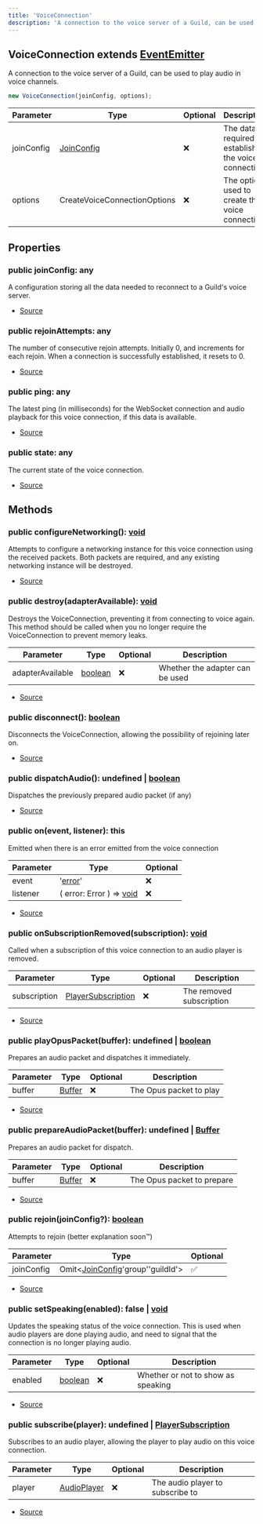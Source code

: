 ```yaml
---
title: 'VoiceConnection'
description: 'A connection to the voice server of a Guild, can be used to play audio in voice channels.'
---
```


## VoiceConnection extends [EventEmitter](https://nodejs.org/dist/latest/docs/api/events.html#events_class_eventemitter)

A connection to the voice server of a Guild, can be used to play audio in voice channels.

```typescript
new VoiceConnection(joinConfig, options);
```

| Parameter  | Type                                               | Optional | Description                                         |
| ---------- | -------------------------------------------------- | -------- | --------------------------------------------------- |
| joinConfig | [JoinConfig](/api/discord-player/types/JoinConfig) | ❌       | The data required to establish the voice connection |
| options    | CreateVoiceConnectionOptions                       | ❌       | The options used to create this voice connection    |

## Properties

### public joinConfig: any

A configuration storing all the data needed to reconnect to a Guild's voice server.

- [Source](https://github.com/androz2091/discord-player/blob/ce04b3f4c6671029ce4d4aa9090e56ac7e7f5666/packages/discord-voip/src/VoiceConnection.ts#L219)

### public rejoinAttempts: any

The number of consecutive rejoin attempts. Initially 0, and increments for each rejoin.
When a connection is successfully established, it resets to 0.

- [Source](https://github.com/androz2091/discord-player/blob/ce04b3f4c6671029ce4d4aa9090e56ac7e7f5666/packages/discord-voip/src/VoiceConnection.ts#L207)

### public ping: any

The latest ping (in milliseconds) for the WebSocket connection and audio playback for this voice
connection, if this data is available.

- [Source](https://github.com/androz2091/discord-player/blob/ce04b3f4c6671029ce4d4aa9090e56ac7e7f5666/packages/discord-voip/src/VoiceConnection.ts#L642)

### public state: any

The current state of the voice connection.

- [Source](https://github.com/androz2091/discord-player/blob/ce04b3f4c6671029ce4d4aa9090e56ac7e7f5666/packages/discord-voip/src/VoiceConnection.ts#L271)

## Methods

### public configureNetworking(): [void](https://developer.mozilla.org/en-US/docs/Web/JavaScript/Reference/Global_Objects/undefined)

Attempts to configure a networking instance for this voice connection using the received packets.
Both packets are required, and any existing networking instance will be destroyed.

- [Source](https://github.com/androz2091/discord-player/blob/ce04b3f4c6671029ce4d4aa9090e56ac7e7f5666/packages/discord-voip/src/VoiceConnection.ts#L367)

### public destroy(adapterAvailable): [void](https://developer.mozilla.org/en-US/docs/Web/JavaScript/Reference/Global_Objects/undefined)

Destroys the VoiceConnection, preventing it from connecting to voice again.
This method should be called when you no longer require the VoiceConnection to
prevent memory leaks.

| Parameter        | Type                                                                                                | Optional | Description                     |
| ---------------- | --------------------------------------------------------------------------------------------------- | -------- | ------------------------------- |
| adapterAvailable | [boolean](https://developer.mozilla.org/en-US/docs/Web/JavaScript/Reference/Global_Objects/Boolean) | ❌       | Whether the adapter can be used |

- [Source](https://github.com/androz2091/discord-player/blob/ce04b3f4c6671029ce4d4aa9090e56ac7e7f5666/packages/discord-voip/src/VoiceConnection.ts#L513)

### public disconnect(): [boolean](https://developer.mozilla.org/en-US/docs/Web/JavaScript/Reference/Global_Objects/Boolean)

Disconnects the VoiceConnection, allowing the possibility of rejoining later on.

- [Source](https://github.com/androz2091/discord-player/blob/ce04b3f4c6671029ce4d4aa9090e56ac7e7f5666/packages/discord-voip/src/VoiceConnection.ts#L536)

### public dispatchAudio(): undefined | [boolean](https://developer.mozilla.org/en-US/docs/Web/JavaScript/Reference/Global_Objects/Boolean)

Dispatches the previously prepared audio packet (if any)

- [Source](https://github.com/androz2091/discord-player/blob/ce04b3f4c6671029ce4d4aa9090e56ac7e7f5666/packages/discord-voip/src/VoiceConnection.ts#L488)

### public on(event, listener): this

Emitted when there is an error emitted from the voice connection

| Parameter | Type                                                                                                                   | Optional |
| --------- | ---------------------------------------------------------------------------------------------------------------------- | -------- |
| event     | '[error](https://developer.mozilla.org/en-US/docs/Web/JavaScript/Reference/Global_Objects/Error)'                      | ❌       |
| listener  | ( error: Error ) => [void](https://developer.mozilla.org/en-US/docs/Web/JavaScript/Reference/Global_Objects/undefined) | ❌       |

- [Source](https://github.com/androz2091/discord-player/blob/ce04b3f4c6671029ce4d4aa9090e56ac7e7f5666/packages/discord-voip/src/VoiceConnection.ts#L175)

### public onSubscriptionRemoved(subscription): [void](https://developer.mozilla.org/en-US/docs/Web/JavaScript/Reference/Global_Objects/undefined)

Called when a subscription of this voice connection to an audio player is removed.

| Parameter    | Type                                                               | Optional | Description              |
| ------------ | ------------------------------------------------------------------ | -------- | ------------------------ |
| subscription | [PlayerSubscription](/api/discord-voip/classes/PlayerSubscription) | ❌       | The removed subscription |

- [Source](https://github.com/androz2091/discord-player/blob/ce04b3f4c6671029ce4d4aa9090e56ac7e7f5666/packages/discord-voip/src/VoiceConnection.ts#L664)

### public playOpusPacket(buffer): undefined | [boolean](https://developer.mozilla.org/en-US/docs/Web/JavaScript/Reference/Global_Objects/Boolean)

Prepares an audio packet and dispatches it immediately.

| Parameter | Type                                                                              | Optional | Description             |
| --------- | --------------------------------------------------------------------------------- | -------- | ----------------------- |
| buffer    | [Buffer](https://nodejs.org/dist/latest/docs/api/buffer.html#buffer_class_buffer) | ❌       | The Opus packet to play |

- [Source](https://github.com/androz2091/discord-player/blob/ce04b3f4c6671029ce4d4aa9090e56ac7e7f5666/packages/discord-voip/src/VoiceConnection.ts#L499)

### public prepareAudioPacket(buffer): undefined | [Buffer](https://nodejs.org/dist/latest/docs/api/buffer.html#buffer_class_buffer)

Prepares an audio packet for dispatch.

| Parameter | Type                                                                              | Optional | Description                |
| --------- | --------------------------------------------------------------------------------- | -------- | -------------------------- |
| buffer    | [Buffer](https://nodejs.org/dist/latest/docs/api/buffer.html#buffer_class_buffer) | ❌       | The Opus packet to prepare |

- [Source](https://github.com/androz2091/discord-player/blob/ce04b3f4c6671029ce4d4aa9090e56ac7e7f5666/packages/discord-voip/src/VoiceConnection.ts#L479)

### public rejoin(joinConfig?): [boolean](https://developer.mozilla.org/en-US/docs/Web/JavaScript/Reference/Global_Objects/Boolean)

Attempts to rejoin (better explanation soon:tm:)

| Parameter  | Type                                                                      | Optional |
| ---------- | ------------------------------------------------------------------------- | -------- |
| joinConfig | Omit\<[JoinConfig](/api/discord-player/types/JoinConfig)'group''guildId'> | ✅       |

- [Source](https://github.com/androz2091/discord-player/blob/ce04b3f4c6671029ce4d4aa9090e56ac7e7f5666/packages/discord-voip/src/VoiceConnection.ts#L573)

### public setSpeaking(enabled): false | [void](https://developer.mozilla.org/en-US/docs/Web/JavaScript/Reference/Global_Objects/undefined)

Updates the speaking status of the voice connection. This is used when audio players are done playing audio,
and need to signal that the connection is no longer playing audio.

| Parameter | Type                                                                                                | Optional | Description                        |
| --------- | --------------------------------------------------------------------------------------------------- | -------- | ---------------------------------- |
| enabled   | [boolean](https://developer.mozilla.org/en-US/docs/Web/JavaScript/Reference/Global_Objects/Boolean) | ❌       | Whether or not to show as speaking |

- [Source](https://github.com/androz2091/discord-player/blob/ce04b3f4c6671029ce4d4aa9090e56ac7e7f5666/packages/discord-voip/src/VoiceConnection.ts#L608)

### public subscribe(player): undefined | [PlayerSubscription](/api/discord-voip/classes/PlayerSubscription)

Subscribes to an audio player, allowing the player to play audio on this voice connection.

| Parameter | Type                                                   | Optional | Description                      |
| --------- | ------------------------------------------------------ | -------- | -------------------------------- |
| player    | [AudioPlayer](/api/discord-player/classes/AudioPlayer) | ❌       | The audio player to subscribe to |

- [Source](https://github.com/androz2091/discord-player/blob/ce04b3f4c6671029ce4d4aa9090e56ac7e7f5666/packages/discord-voip/src/VoiceConnection.ts#L620)
